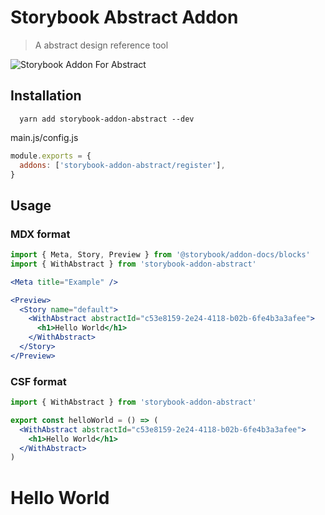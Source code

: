 
<Meta title="Example" />

# Storybook Abstract Addon

> A abstract design reference tool

![Storybook Addon For Abstract](https://raw.githubusercontent.com/code-mattclaffey/storybook-addon-abstract/master/abstract-panel.png)

## Installation

```
  yarn add storybook-addon-abstract --dev
```

main.js/config.js

```js
module.exports = {
  addons: ['storybook-addon-abstract/register'],
}
```

## Usage

### MDX format

```jsx
import { Meta, Story, Preview } from '@storybook/addon-docs/blocks'
import { WithAbstract } from 'storybook-addon-abstract'

<Meta title="Example" />

<Preview>
  <Story name="default">
    <WithAbstract abstractId="c53e8159-2e24-4118-b02b-6fe4b3a3afee">
      <h1>Hello World</h1>
    </WithAbstract>
  </Story>
</Preview>
```

### CSF format

```jsx
import { WithAbstract } from 'storybook-addon-abstract'

export const helloWorld = () => (
  <WithAbstract abstractId="c53e8159-2e24-4118-b02b-6fe4b3a3afee">
    <h1>Hello World</h1>
  </WithAbstract>
)
```

<Preview>
  <Story name="default">
    <WithAbstract abstractId="c53e8159-2e24-4118-b02b-6fe4b3a3afee">
      <h1>Hello World</h1>
    </WithAbstract>
  </Story>
</Preview>
